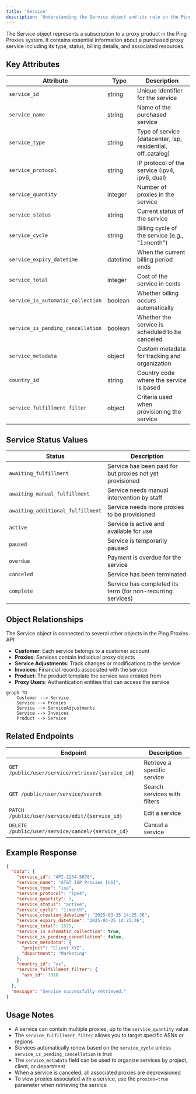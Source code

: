 ```yaml
---
title: 'Service'
description: 'Understanding the Service object and its role in the Ping Proxies API'
---
```


The Service object represents a subscription to a proxy product in the Ping Proxies system. It contains essential information about a purchased proxy service including its type, status, billing details, and associated resources.

## Key Attributes

| Attribute | Type | Description |
|-----------|------|-------------|
| `service_id` | string | Unique identifier for the service |
| `service_name` | string | Name of the purchased service |
| `service_type` | string | Type of service (datacenter, isp, residential, off_catalog) |
| `service_protocol` | string | IP protocol of the service (ipv4, ipv6, dual) |
| `service_quantity` | integer | Number of proxies in the service |
| `service_status` | string | Current status of the service |
| `service_cycle` | string | Billing cycle of the service (e.g., "1:month") |
| `service_expiry_datetime` | datetime | When the current billing period ends |
| `service_total` | integer | Cost of the service in cents |
| `service_is_automatic_collection` | boolean | Whether billing occurs automatically |
| `service_is_pending_cancellation` | boolean | Whether the service is scheduled to be canceled |
| `service_metadata` | object | Custom metadata for tracking and organization |
| `country_id` | string | Country code where the service is based |
| `service_fulfillment_filter` | object | Criteria used when provisioning the service |

## Service Status Values

| Status | Description |
|--------|-------------|
| `awaiting_fulfillment` | Service has been paid for but proxies not yet provisioned |
| `awaiting_manual_fulfillment` | Service needs manual intervention by staff |
| `awaiting_additional_fulfillment` | Service needs more proxies to be provisioned |
| `active` | Service is active and available for use |
| `paused` | Service is temporarily paused |
| `overdue` | Payment is overdue for the service |
| `canceled` | Service has been terminated |
| `complete` | Service has completed its term (for non-recurring services) |

## Object Relationships

The Service object is connected to several other objects in the Ping Proxies API:

- **Customer**: Each service belongs to a customer account
- **Proxies**: Services contain individual proxy objects
- **Service Adjustments**: Track changes or modifications to the service
- **Invoices**: Financial records associated with the service
- **Product**: The product template the service was created from
- **Proxy Users**: Authentication entities that can access the service

```mermaid
graph TD
    Customer --> Service
    Service --> Proxies
    Service --> ServiceAdjustments
    Service --> Invoices
    Product --> Service
```

## Related Endpoints

| Endpoint | Description |
|----------|-------------|
| `GET /public/user/service/retrieve/{service_id}` | Retrieve a specific service |
| `GET /public/user/service/search` | Search services with filters |
| `PATCH /public/user/service/edit/{service_id}` | Edit a service |
| `DELETE /public/user/service/cancel/{service_id}` | Cancel a service |

## Example Response

```json
{
  "data": {
    "service_id": "API-1234-5678",
    "service_name": "AT&T ISP Proxies [US]",
    "service_type": "isp",
    "service_protocol": "ipv4",
    "service_quantity": 5,
    "service_status": "active",
    "service_cycle": "1:month",
    "service_creation_datetime": "2025-03-25 14:25:36",
    "service_expiry_datetime": "2025-04-25 14:25:36",
    "service_total": 1575,
    "service_is_automatic_collection": true,
    "service_is_pending_cancellation": false,
    "service_metadata": {
      "project": "Client XYZ",
      "department": "Marketing"
    },
    "country_id": "us",
    "service_fulfillment_filter": {
      "asn_id": 7018
    }
  },
  "message": "Service successfully retrieved."
}
```

## Usage Notes

- A service can contain multiple proxies, up to the `service_quantity` value
- The `service_fulfillment_filter` allows you to target specific ASNs or regions
- Services automatically renew based on the `service_cycle` unless `service_is_pending_cancellation` is true
- The `service_metadata` field can be used to organize services by project, client, or department
- When a service is canceled, all associated proxies are deprovisioned
- To view proxies associated with a service, use the `proxies=true` parameter when retrieving the service